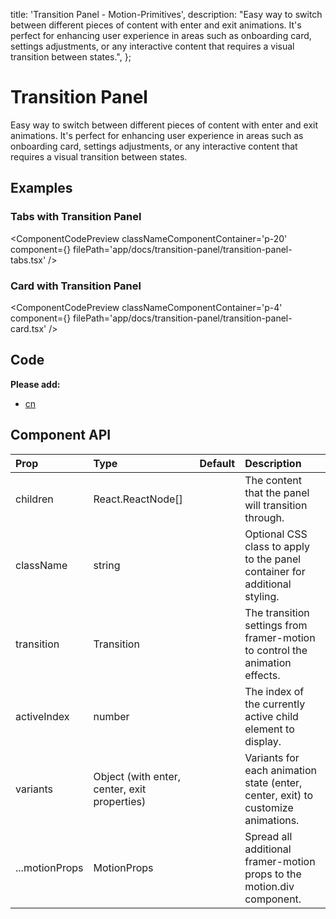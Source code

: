   title: 'Transition Panel - Motion-Primitives',
  description:
    "Easy way to switch between different pieces of content with enter and exit animations. It's perfect for enhancing user experience in areas such as onboarding card, settings adjustments, or any interactive content that requires a visual transition between states.",
};


# Transition Panel

Easy way to switch between different pieces of content with enter and exit animations. It's perfect for enhancing user experience in areas such as onboarding card, settings adjustments, or any interactive content that requires a visual transition between states.

## Examples

### Tabs with Transition Panel

<ComponentCodePreview
  classNameComponentContainer='p-20'
  component={<TabsTransitionPanel />}
  filePath='app/docs/transition-panel/transition-panel-tabs.tsx'
/>

### Card with Transition Panel

<ComponentCodePreview
  classNameComponentContainer='p-4'
  component={<TransitionPanelCard />}
  filePath='app/docs/transition-panel/transition-panel-card.tsx'
/>

## Code

<CodeBlock filePath='components/core/transition-panel.tsx' />

**Please add:**

- [cn](https://github.com/ibelick/motion-primitives/blob/main/lib/utils.ts)

## Component API

| Prop           | Type                                         | Default | Description                                                                      |
| :------------- | :------------------------------------------- | :------ | :------------------------------------------------------------------------------- |
| children       | React.ReactNode[]                            |         | The content that the panel will transition through.                              |
| className      | string                                       |         | Optional CSS class to apply to the panel container for additional styling.       |
| transition     | Transition                                   |         | The transition settings from framer-motion to control the animation effects.     |
| activeIndex    | number                                       |         | The index of the currently active child element to display.                      |
| variants       | Object (with enter, center, exit properties) |         | Variants for each animation state (enter, center, exit) to customize animations. |
| ...motionProps | MotionProps                                  |         | Spread all additional framer-motion props to the motion.div component.           |
